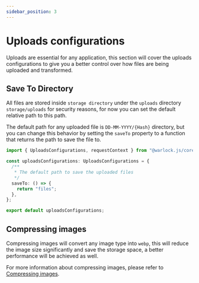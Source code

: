 ```yaml
---
sidebar_position: 3
---
```


# Uploads configurations

Uploads are essential for any application, this section will cover the uploads configurations to give you a better control over how files are being uploaded and transformed.

## Save To Directory

All files are stored inside `storage directory` under the `uploads` directory `storage/uploads` for security reasons, for now you can set the default relative path to this path.

The default path for any uploaded file is `DD-MM-YYYY/{Hash}` directory, but you can change this behavior by setting the `saveTo` property to a function that returns the path to save the file to.

```ts title="src/config/uploads.ts"
import { UploadsConfigurations, requestContext } from "@warlock.js/core";

const uploadsConfigurations: UploadsConfigurations = {
  /**
   * The default path to save the uploaded files
   */
  saveTo: () => {
    return "files";
  },
};

export default uploadsConfigurations;
```

## Compressing images

Compressing images will convert any image type into `webp`, this will reduce the image size significantly and save the storage space, a better performance will be achieved as well.

For more information about compressing images, please refer to [Compressing images](./compressing-images).
